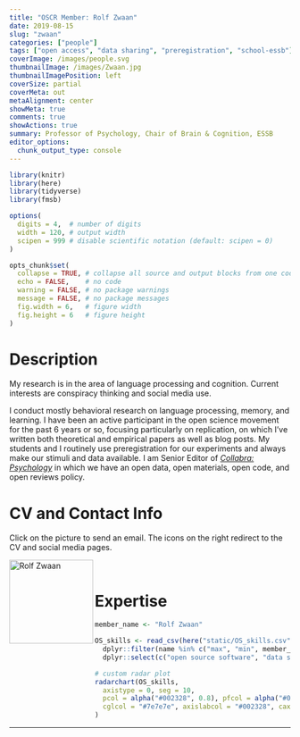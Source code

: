 ```yaml
---
title: "OSCR Member: Rolf Zwaan"
date: 2019-08-15
slug: "zwaan"
categories: ["people"]
tags: ["open access", "data sharing", "preregistration", "school-essb"] # top 3 categories + unique + school
coverImage: /images/people.svg
thumbnailImage: /images/Zwaan.jpg
thumbnailImagePosition: left
coverSize: partial
coverMeta: out
metaAlignment: center
showMeta: true
comments: true
showActions: true
summary: Professor of Psychology, Chair of Brain & Cognition, ESSB
editor_options: 
  chunk_output_type: console
---
```


```r

library(knitr)
library(here)
library(tidyverse)
library(fmsb)

options(
  digits = 4,  # number of digits
  width = 120, # output width
  scipen = 999 # disable scientific notation (default: scipen = 0)
)

opts_chunk$set(
  collapse = TRUE, # collapse all source and output blocks from one code chunk into a single block
  echo = FALSE,    # no code
  warning = FALSE, # no package warnings
  message = FALSE, # no package messages
  fig.width = 6,   # figure width
  fig.height = 6   # figure height
)

```

# Description

My research is in the area of language processing and cognition. Current interests are conspiracy thinking and social media use.

I conduct mostly behavioral research on language processing, memory, and learning. I have been an active participant in the open science movement for the past 6 years or so, focusing particularly on replication, on which I've written both theoretical and empirical papers as well as blog posts. My students and I routinely use preregistration for our experiments and always make our stimuli and data available. I am Senior Editor of [_Collabra: Psychology_](https://www.collabra.org/) in which we have an open data, open materials, open code, and open reviews policy.

# CV and Contact Info

Click on the picture to send an email. The icons on the right redirect to the CV and social media pages.

<!-- EMAIL -->
<p>
  <a href="mailto:zwaan@essb.eur.nl">
  <img border="0" alt="Rolf Zwaan" src="/images/Zwaan.jpg" width="150" height="150" align="left">
  </a>
</p>

<!-- CV -->
<p align="center">
  <a href="https://www.eur.nl/people/rolf-zwaan" class="fa fa-file fa-2x" style="color:#00B969;">
  </a>
</p>

<!-- TWITTER -->
<p align="center">
  <a href="https://twitter.com/RolfZwaan" class="fa fa-twitter fa-2x">
  </a>
</p>

<!-- GOOGLE SCHOLAR -->
<p align="center">
  <a href="https://scholar.google.com/citations?user=ICnWlukAAAAJ&hl=nl
https://www.researchgate.net/profile/Rolf_Zwaan" class="ai ai-google-scholar fa-2x" style="color:#000000;">
  </a>
</p>

<BR>

# Expertise

```r

member_name <- "Rolf Zwaan"

OS_skills <- read_csv(here("static/OS_skills.csv")) %>%
  dplyr::filter(name %in% c("max", "min", member_name)) %>%
  dplyr::select(c("open source software", "data sharing", "data management", "reproducible analysis", "open access", "preregistration"))

# custom radar plot
radarchart(OS_skills,
  axistype = 0, seg = 10,
  pcol = alpha("#002328", 0.8), pfcol = alpha("#00B969", 0.6), plwd = 4, centerzero = TRUE, # polygon
  cglcol = "#7e7e7e", axislabcol = "#002328", caxislabels = seq(0, 10, 2), cglwd = 0.8 # grid
)

```

***


